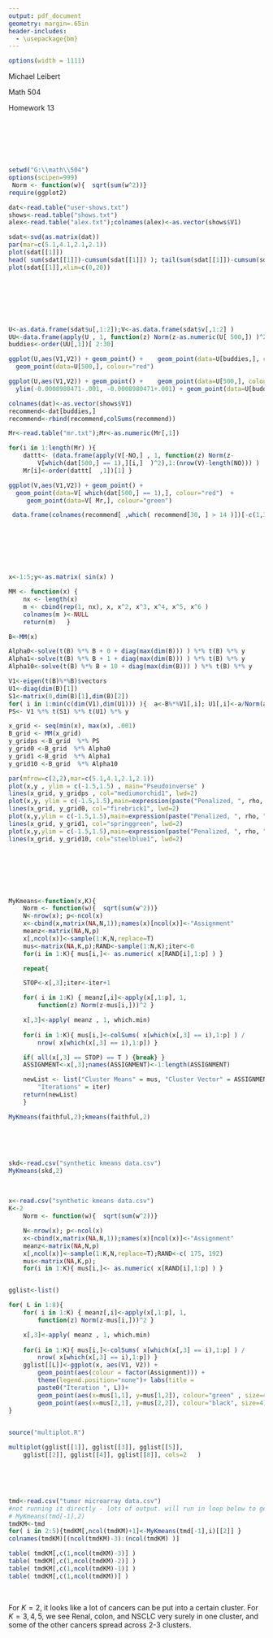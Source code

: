 ```yaml
---
output: pdf_document
geometry: margin=.65in
header-includes:
  - \usepackage{bm}
---
```


```r
options(width = 1111)
```

Michael Leibert

Math 504 

Homework 13

\ 

\begin{itemize} \item[2]
With this assignment you will find the file \verb+users-shows.txt+.   This file gives a $9985$ by $563$ matrix, call it $A$, corresponding to $563$ television shows and $9985$ television users..    The matrix is composed of $0$'s and $1$'s.  A $1$ means that the user likes the show, a $0$ means they do not.  The shows, if you are interested, are listed in the file \verb+shows.txt+.   The $500$th user, let's call him Alex, has had his preferences for the first $100$ shows removed from the matrix and replaced with all $0$'s.  His actual preferences are in the file \verb+Alex.txt+.  Your goal is to use the svd to suggest $5$ shows from the first $100$ that you believe Alex would like.   You can then check your answer against his actual preferences.  You should use R's svd function to compute the SVD of $A$.

\ 

\begin{itemize} \item[(a)]As a warmup to this problem, show following.  Given the SVD decomposition of $A = USV^T$, show that $A = \sum_{i=1}^{563} s_i u^{(i)} (v^{(i)})^T$ where $u^{(i)}$ and $v^{(i)}$ are the $i$th columns of $U$ and $V$ respectively.  
\end{itemize}
\end{itemize}
  
   \begin{align*}
     A &= USV^T \\
     &=  \begin{pmatrix} 
     u_{11} & u_{12} & ... & u_{1m}   \\[.25em]
     u_{21} & u_{22} & ... & u_{2m}   \\[.25em]
     \vdots & \vdots  & \ddots  & \vdots  \\[.25em]
     u_{m1} & u_{m2} & ... & u_{mm}   \\[.25em] 
     \end{pmatrix}   
     \begin{pmatrix} 
     s_{11} & & &     \\[.1em]
     & s_{22} & &    \\[.1em]
     & & \ddots &        \\[.1em]
     & & & s_{nn}  \\[.1em] 
     & & &     \\[.1em]
     & & &     \\
     \end{pmatrix} 
     \begin{pmatrix} 
     v_{11} & v_{21} & ... & v_{m1}   \\[.25em]
     v_{12} & v_{22} & ... & v_{m2}   \\[.25em]
     \vdots & \vdots  & \ddots  & \vdots  \\[.25em]
     v_{1m} & v_{2m} & ... & v_{mm}   \\[.25em] 
     \end{pmatrix} \\   
          &= \begin{pmatrix} 
     u_{11}s_{11} & u_{12}s_{22} & ... & u_{1n} s_{nn}  \\[.25em]
     u_{21} s_{11}& u_{22} s_{22}& ... & u_{2n}s_{nn}   \\[.25em]
     \vdots  & \vdots  & \ddots  & \vdots  \\[.25em]
     u_{m1} s_{11}& u_{m2}s_{22} & ... & u_{mn}s_{nn}   \\[.25em] 
     \end{pmatrix}       
     \begin{pmatrix} 
     v_{11} & v_{21} & ... & v_{m1}   \\[.25em]
     v_{12} & v_{22} & ... & v_{m2}   \\[.25em]
     \vdots & \vdots  & \ddots  & \vdots  \\[.25em]
     v_{1m} & v_{2m} & ... & v_{mm}   \\[.25em] 
     \end{pmatrix} \\
         &=  \begin{pmatrix} 
     u_{11}s_{11}v_{11} +u_{12}s_{22}v_{12} + ...+  u_{1n}s_{nn}v_{1n} & u_{11}s_{11}v_{21} +u_{12}s_{22}v_{22} + ...+ 
     u_{1n}s_{nn}v_{2n}   & ... & \\[.25em]
     u_{21}s_{11}v_{11} +u_{22}s_{22}v_{12} + ...+  u_{2n}s_{nn}v_{1n} & u_{21}s_{11}v_{21} +u_{22}s_{22}v_{22} + ...+  u_{2n}s_{nn}v_{2n}   & ...& \\[.25em]
     \vdots  & \vdots  & \ddots  \\[.25em]
     u_{m1}s_{11}v_{11} +u_{m2}s_{22}v_{12} + ...+  u_{mn}s_{nn}v_{1n} & u_{m1}s_{11}v_{21} +u_{m2}s_{22}v_{22} + ...+  u_{mn}s_{nn}v_{2n}   & ...&         \\[.25em] 
     \end{pmatrix} \\
    &= \begin{pmatrix} 
     u_{11}s_{11}v_{11} & u_{11}s_{11}v_{21} & ... & u_{11}s_{11}v_{n1}  \\[.25em]
     u_{21}s_{11}v_{11} & u_{21}s_{11}v_{21} & ... & u_{21}s_{11}v_{n1}   \\[.25em]
     \vdots  & \vdots  & \ddots  & \vdots  \\[.25em]
     u_{m1}s_{11}v_{11} & u_{m1}s_{11}v_{21} & ... & u_{m1}s_{11}v_{n1}   \\[.25em]
     \end{pmatrix}    +
     \begin{pmatrix} 
     u_{12}s_{22}v_{12} & u_{12}s_{22}v_{22} & ... & u_{12}s_{22}v_{n2}  \\[.25em]
     u_{22}s_{22}v_{12} & u_{22}s_{22}v_{22} & ... & u_{22}s_{22}v_{n2}  \\[.25em]
     \vdots  & \vdots  & \ddots  & \vdots  \\[.25em]
     u_{m2}s_{22}v_{12} & u_{m2}s_{22}v_{22} & ... & u_{m2}s_{22}v_{n2}  \\[.25em]
     \end{pmatrix} +  ... + \\
    &=  s_{11} \begin{pmatrix} 
     u_{11}v_{11} & u_{11}v_{21} & ... & u_{11}v_{n1}  \\[.25em]
     u_{21}v_{11} & u_{21}v_{21} & ... & u_{21}v_{n1}   \\[.25em]
     \vdots  & \vdots  & \ddots  & \vdots  \\[.25em]
     u_{m1}v_{11} & u_{m1}v_{21} & ... & u_{m1}v_{n1}   \\[.25em]
     \end{pmatrix}    +
     s_{22}  \begin{pmatrix} 
     u_{12}v_{12} & u_{12}v_{22} & ... & u_{12}v_{n2}  \\[.25em]
     u_{22}v_{12} & u_{22}v_{22} & ... & u_{22}v_{n2}  \\[.25em]
     \vdots  & \vdots  & \ddots  & \vdots  \\[.25em]
     u_{m2}v_{12} & u_{m2}v_{22} & ... & u_{m2}v_{n2}  \\[.25em]
     \end{pmatrix} +  ... +      \\
     &= s_{11}   \begin{pmatrix}
     u_{11} \\
     u_{21} \\
     \vdots\\
     u_{m1} \\ 
     \end{pmatrix}  
     \begin{pmatrix}
     v_{11} &  v_{21} &     ...   v_{n1} \\ 
     \end{pmatrix} +  s_{22}   \begin{pmatrix}
     u_{12} \\
     u_{22} \\
     \vdots\\
     u_{m2} \\ 
     \end{pmatrix}  
     \begin{pmatrix}
     v_{12} &  v_{22} &     ...   v_{n2} \\ 
     \end{pmatrix}+ ... + s_{nn}   \begin{pmatrix}
     u_{1n} \\
     u_{2n} \\
     \vdots\\
     u_{mn} \\ 
     \end{pmatrix}  
     \begin{pmatrix}
     v_{1n} &  v_{2n} &     ...   v_{nn} \\      \end{pmatrix} \\
     &=\sum_{i=1}^{n=563} s_i u^{(i)} \left(v^{(i)}\right)^T
 \end{align*}
 
 \ 
 
 
\begin{itemize} \item[]
\begin{itemize} \item[(b)]Compute the SVD of $A$ and plot the singular values.   How many singular values would accurately approximate this matrix?  (What accurate means here is up to you.)  
\end{itemize}
\end{itemize}

\ 


```r
setwd("G:\\math\\504")
options(scipen=999)
 Norm <- function(w){  sqrt(sum(w^2))}
require(ggplot2)

dat<-read.table("user-shows.txt")
shows<-read.table("shows.txt")
alex<-read.table("alex.txt");colnames(alex)<-as.vector(shows$V1)

sdat<-svd(as.matrix(dat))
par(mar=c(5.1,4.1,2.1,2.1))
plot(sdat[[1]])
head( sum(sdat[[1]])-cumsum(sdat[[1]]) ); tail(sum(sdat[[1]])-cumsum(sdat[[1]]))
plot(sdat[[1]],xlim=c(0,20))
```

\ 

\begin{itemize} \item[]
\begin{itemize} \item[ ] Five singular values may approximate this matrix accurately enough.
\end{itemize}
\end{itemize}


\ 

\begin{itemize} \item[(c)]
\begin{itemize} \item[ ] Use the SVD to reduce the data to two dimensions as follows.  Project the users onto the appropriate two dimenaional PCA space and plot; do the same for the shows.   Using these projections, suggest five movies for Alex.



\ 

I did a euclidean distance measure for both people close to Alex and shows that are close to his. 


\end{itemize}
\end{itemize}


\ 

```r
U<-as.data.frame(sdat$u[,1:2]);V<-as.data.frame(sdat$v[,1:2] )
UU<-data.frame(apply(U , 1, function(z) Norm(z-as.numeric(U[ 500,]) )^2),	1:nrow(U))
buddies<-order(UU[,1])[ 2:30]

ggplot(U,aes(V1,V2)) + geom_point() +    geom_point(data=U[buddies,], colour="green") +
  geom_point(data=U[500,], colour="red") 

ggplot(U,aes(V1,V2)) + geom_point() +    geom_point(data=U[500,], colour="red")+    xlim(-0.008173631-.001, -0.008173631+.001)  +	
  ylim(-0.0008980471-.001, -0.0008980471+.001) + geom_point(data=U[buddies,], colour="green")

colnames(dat)<-as.vector(shows$V1)
recommend<-dat[buddies,]
recommend<-rbind(recommend,colSums(recommend))

```
```r
Mr<-read.table("mr.txt");Mr<-as.numeric(Mr[,1])
```
```r
for(i in 1:length(Mr) ){
	dattt<- (data.frame(apply(V[-NO,] , 1, function(z) Norm(z-
		V[which(dat[500,] == 1),][i,]  )^2),1:(nrow(V)-length(NO))) )
	Mr[i]<-order(dattt[  ,1])[1] }
```
```r
ggplot(V,aes(V1,V2)) + geom_point() +  
  geom_point(data=V[ which(dat[500,] == 1),], colour="red")  +
	 geom_point(data=V[ Mr,], colour="green") 

 data.frame(colnames(recommend[ ,which( recommend[30, ] > 14 )])[-c(1,3)]  )
```

 

\ 

 

\vspace{1 cm}

\begin{itemize} 
\item[3.] Let $A$ be an $m \times n$ matrix
\end{itemize} 

\ 


\begin{itemize}
\item[(a)] Go through the three cases for $A$ -  thin, square, and fat - and derive the formula for the psuedoinverse in terms of the SVD of $A$.  (We did this in class, showing that $\tilde{A}^{-1} = V \tilde{S}^{-1} U^T$.)



\ 


Recall, \( \displaystyle  S_{m \times n} =   \begin{pmatrix} 
     s_{11} & & &     \\[.1em]
     & s_{22} & &    \\[.1em]
     & & \ddots &        \\[.1em]
     & & & s_{nn}  \\[.1em] 
     & & &     \\[.1em]
     & & &     \\ \end{pmatrix} \) and 
 \( \displaystyle  S_{n \times m} =\begin{pmatrix}
       s_{11}  & & &  & & & &    \\[.1em]
     & s_{22}& &  & & &   \\[.1em]
     & & \ddots &  &     & &   \\[.1em]
     & & &  s_{mm} & & &  \\[.1em] 
     \end{pmatrix} \) 
     
     
\

\

For the case $m>n$, a thin matrix

\begin{align*}
    A_{m\times n} \  {\bm x}_{n\times 1} &= {\bm b}_{m\times 1} \\
    U_{m\times m} \ S_{m \times n} \ V_{n\times n}^T \  {\bm x}_{n\times 1} &= {\bm b}_{m\times 1} \\
    S_{m \times n} \ V_{n\times n}^T \  {\bm x}_{n\times 1} &=  U_{m\times m}^T \ {\bm b}_{m\times 1} \\
    S_{m \times n} \    {\bm y}_{n\times 1} &=   {\bm z}_{m\times 1} \\
\end{align*} 

We now have a diagonal matrix $S_{m \times n}$. If we want to get as close as possible to $z$, we can write:

\ 


\hfil $y_1 = \cfrac{z_1}{s_{11}}$, $y_2= \cfrac{z_2}{s_{22}}$ , ..., $y_n= \cfrac{z_n}{s_{nn}}$

\ 

\
 
 We can't do anything about $z_{n+1}$ to $z_{m}$. So our pseudoinverse is an $n \times m$ matrix,
 
 \ 
 
 \hfil \( \displaystyle \widetilde{S}^{-1} =\begin{pmatrix}
     \frac{1}{s_{11}} & & &  & & & &    \\[.1em]
     & \frac{1}{s_{22}} & &  & & &   \\[.1em]
     & & \ddots &  &     & &   \\[.1em]
     & & & \frac{1}{s_{nn}} & & &  \\[.1em] 
     \end{pmatrix} \)
\begin{align*}
  \phantom{U_{m\times m} \ S_{m \times n} \ V_{n\times n}^T \  {\bm x}_{n\times 1}} &  \phantom{ = {\bm b}_{m\times 1} }   \\
  {\bm y}_{n\times 1} &=  \widetilde{S}^{-1}_{n \times m} \ U_{m\times m}^T \ {\bm b}_{m\times 1} \\
  {\bm x}_{n\times 1} &= V_{n\times n}  \ \widetilde{S}^{-1}_{n \times m} \   U_{m\times m}^T  \ {\bm b}_{m\times 1} \\
  {\bm x}_{n\times 1} &= \widetilde{A}^{-1}_{n \times m} \ {\bm b}_{m\times 1}
\end{align*}
 
 
     
\

\

For the case $m=n$, a square matrix

\begin{align*}
    A_{n\times n} \  {\bm x}_{n\times 1} &= {\bm b}_{n\times 1} \\
    U_{n\times n} \ S_{n\times n} \ V_{n\times n}^T \  {\bm x}_{n\times 1} &= {\bm b}_{n\times n} \\
    S_{n \times n} \ V_{n\times n}^T \  {\bm x}_{n\times 1} &=  U_{n\times n}^T \ {\bm b}_{n\times 1} \\
    S_{n \times n} \    {\bm y}_{n\times 1} &=   {\bm z}_{n\times 1} \\
\end{align*} 

 We now have a diagonal matrix $S_{n \times n}$ with only one solution. In this case the pseudoinverse is actually the inverse:

\ 


\hfil $y_1 = \cfrac{z_1}{s_{11}}$, $y_2= \cfrac{z_2}{s_{22}}$ , ..., $y_n= \cfrac{z_n}{s_{nn}}$

 
 \ 
 
 \hfil \( \displaystyle \widetilde{S}^{-1} =\begin{pmatrix}
     \frac{1}{s_{11}} & & &      \\[.25em]
     & \frac{1}{s_{22}} & &    \\[.25em]
     & & \ddots &   \\[.25em]
     & & & \frac{1}{s_{nn}}   \\[.25em] 
     \end{pmatrix} \)
\begin{align*}
  {\bm y}_{n\times 1} &=  \widetilde{S}^{-1}_{n \times n} \ U_{n\times n}^T \ {\bm b}_{n\times 1} \\
  {\bm x}_{n\times 1} &= V_{n\times n}  \ \widetilde{S}^{-1}_{n \times n} \   U_{n\times n}^T  \ {\bm b}_{n\times 1} \\
  {\bm x}_{n\times 1} &= \widetilde{A}^{-1}_{n \times n} \ {\bm b}_{n\times 1} \\
  {\bm x}_{n\times 1} &= {A}^{-1}_{n \times n} \ {\bm b}_{n\times 1}
\end{align*}
 
 
 
 \ 
 
 \ 
 
 For the case $m<n$, a fat matrix

\begin{align*}
    A_{m\times n} \  {\bm x}_{n\times 1} &= {\bm b}_{m\times 1} \\
    U_{m\times m} \ S_{m \times n} \ V_{n\times n}^T \  {\bm x}_{n\times 1} &= {\bm b}_{m\times 1} \\
    S_{m \times n} \ V_{n\times n}^T \  {\bm x}_{n\times 1} &=  U_{m\times m}^T \ {\bm b}_{m\times 1} \\
    S_{m \times n} \    {\bm y}_{n\times 1} &=   {\bm z}_{m\times 1} \\
\end{align*} 

We now have a diagonal matrix $S_{m \times n}$. We also have many solutions, so we will choose the Penrose pseudoinverse.

\ 


\hfil $y_1 = \cfrac{z_1}{s_{11}}$, $y_2= \cfrac{z_2}{s_{22}}$ , ..., $y_n= \cfrac{z_m}{s_{nn}}$ and $y_{m+1} = y_{n} = 0$

\ 
  
 
\hfil \( \displaystyle   \widetilde{S}^{-1} =   \begin{pmatrix} 
     \frac{1}{s_{11} }& & &     \\[.1em]
     & \frac{1}{s_{22} } & &    \\[.1em]
     & & \ddots &        \\[.1em]
     & & &\frac{1}{s_{nn}}  \\[.1em] 
     & & &     \\[.1em]
     & & &     \\ \end{pmatrix} \)
\begin{align*}
  \phantom{U_{m\times m} \ S_{m \times n} \ V_{n\times n}^T \  {\bm x}_{n\times 1}} &  \phantom{ = {\bm b}_{m\times 1} }   \\
  {\bm y}_{n\times 1} &=  \widetilde{S}^{-1}_{n \times m} \ U_{m\times m}^T \ {\bm b}_{m\times 1} \\
  {\bm x}_{n\times 1} &= V_{n\times n}  \ \widetilde{S}^{-1}_{n \times m} \   U_{m\times m}^T  \ {\bm b}_{m\times 1} \\
  {\bm x}_{n\times 1} &= \widetilde{A}^{-1}_{n \times m} \ {\bm b}_{m\times 1}
\end{align*}
 



\item[(b)]Suppose $A$ is thin and we want to find the closest $x$ such that $Ax = b$.   There are two methods that we have used to do this:  1) using the normal equations and 2) using the pseudoinverse.  Show that the two methods give the same result.

\ 


\begin{align*}
  x &=  \left( A^T A \right)^{-1} A^T b \\
  &= \left( V S^T U^T U S V^T \right)^{-1} V S^T U^T b \\ 
  &= \left( V S^T I S V^T \right)^{-1} V S^T U^T b \\ 
  &= V \left( S^T S \right)^{-1} V^T  V S^T U^T b \\ 
   &= V  \widetilde{S}^{-1} \widetilde{S}^{T}  I S^T U^T b \\ 
 &= V  \widetilde{S}^{-1} \widetilde{S}^{T}    S^T U^T b \\ 
  x &= V  \widetilde{S}^{-1}   U^T b \\ 
\end{align*} 
 

\item[(c)]  Consider the dataset $y = \sin(x)$ for $x=1,2,\dots,5$.   Let $\mathcal{F}$ be the set of all polynomials of degree $7$ or less.   Suppose we would like to fit the $(x,y)$ data using $f(x) \in \mathcal{F}$.  Explain how this reduces to solving $B \alpha = y$ where $B$ is a model matrix.  Is $B$ thin, fat, or square?  What does that imply about the number of solutions for $B\alpha = y$.   Now choose $f(x)$ in two ways.  For each, graph the datapoints and the resultant $f(x)$.  Then, contrast the two methods.

\ 

 
 $B$ is the $5 \times 7$ model matrix, 
 
 \ 
 
 \hfil \( \begin{pmatrix}
      h_1(x_1) & h_2(x_1) & ... & h_8(x_1) \\[.2em]
      h_1(x_2) & h_2(x_2) & ... & h_8(x_2) \\[.2em]
     \vdots & \vdots  & \ddots  & \vdots  \\[.2em]
      h_1(x_5) & h_2(x_5) & ... & h_8(x_5) \\[.2em]
 \end{pmatrix}\)
 
 \ 
 
 where $h_1(x) = 1$, $h_2(x) = x$, $h_3(x) = x^2$, $h_4(x) = x^3$, $h_5(x) = x^4$, $h_6(x) = x^5$, $h_7(x) = x^6$, and $h_8(x) = x^7$. We wish to solve for $\alpha$ by finding an inverse of $B$ that will meet our needs. $B$ is a fat matrix which has infinite many solutions.
 
 
 
 \ 


\begin{enumerate}
\item  Use the pseudoinverse to solve $B \alpha = y$.


\

\item Choose $f(x)$ by minimizing the penalized loss function:  $\|y - B\alpha\|^2 + \rho \|\alpha\|^2$.  Try $\rho = 0, 1, 10$.
\end{enumerate}
 \end{itemize}

\ 


```r
x<-1:5;y<-as.matrix( sin(x) )

MM <- function(x) { 
	nx <- length(x)
	m <- cbind(rep(1, nx), x, x^2, x^3, x^4, x^5, x^6 )
	colnames(m )<-NULL
	return(m)	}

B<-MM(x)

Alpha0<-solve(t(B) %*% B + 0 + diag(max(dim(B))) ) %*% t(B) %*% y
Alpha1<-solve(t(B) %*% B + 1 + diag(max(dim(B))) ) %*% t(B) %*% y
Alpha10<-solve(t(B) %*% B + 10 + diag(max(dim(B))) ) %*% t(B) %*% y

V1<-eigen(t(B)%*%B)$vectors
U1<-diag(dim(B)[1])
S1<-matrix(0,dim(B)[1],dim(B)[2])
for( i in 1:min(c(dim(V1),dim(U1))) ){	a<-B%*%V1[,i]; U1[,i]<-a/Norm(a); S1[i,i]<-1/Norm(a)} ;rm(a)
PS<- V1 %*% t(S1) %*% t(U1) %*% y 

x_grid <- seq(min(x), max(x), .001)
B_grid <- MM(x_grid)
y_gridps <-B_grid  %*% PS
y_grid0 <-B_grid  %*% Alpha0
y_grid1 <-B_grid  %*% Alpha1
y_grid10 <-B_grid  %*% Alpha10

par(mfrow=c(2,2),mar=c(5.1,4.1,2.1,2.1))
plot(x,y , ylim = c(-1.5,1.5) , main="Pseudoinverse" )
lines(x_grid, y_gridps , col="mediumorchid1", lwd=2)
plot(x,y, ylim = c(-1.5,1.5),main=expression(paste("Penalized, ", rho, "=0")))
lines(x_grid, y_grid0, col="firebrick1", lwd=2)
plot(x,y,ylim = c(-1.5,1.5),main=expression(paste("Penalized, ", rho, "=1")))
lines(x_grid, y_grid1, col="springgreen", lwd=2)
plot(x,y,ylim = c(-1.5,1.5),main=expression(paste("Penalized, ", rho, "=10")))
lines(x_grid, y_grid10, col="steelblue1", lwd=2)
```

\ 

 \begin{itemize} \item[]
For the penalized methods we can see that the $\rho$ is giving a better fit for the smaller $\rho$'s. We do note that all the penalized methods are just approximations rather than solutions. The pseudoinverse is actually a solution for $B\alpha=y$ and we see it going precisely through each point.
 \end{itemize}


\vspace{1 cm}




 
 \begin{itemize}
 \item[(3)] In this problem you will implement K-means on two datasets
 
 \
 
\begin{itemize}
\item[(a)] Here is a fact I mentioned in class that is essential to the kmeans algorithm.  Suppose you are given $N$ points $x^{(i)}$ for $i=1,2,\dots,N$, with each point in $\mathbb{R}^n$.   Compute the point $m \in \mathbb{R}^n$ that minimizes the sum of squared distances from each $x^{(i)}$ to $m$:
\begin{equation}
\sum_{i=1}^N \|x^{(i)} - m\|^2
\end{equation}
Hint:  You can take the gradient of this expression, set it to zero, and solve for $m$.  You should find that $m$ is the mean of the $x^{(i)}$.  



\ 

\begin{itemize}
\item[] 
 \begin{align*}
   \mathcal{L} =  \sum_{i=1}^N \left|\left|x^{(i)}-m\right|\right|^2 &=  \left(x^{(1)}_1-m_1 \right)^2 +  \left(x^{(1)}_2-m_2 \right)^2 + ... +  \left(x^{(N)}_n-m_n \right)^2
 \end{align*}
 
 \begin{align*}
     \nabla \mathcal{L} &=      \begin{pmatrix} \\ -2 \left(x^{(1)}_1-m_1 \right) -2 \left(x^{(2)}_1-m_1 \right)  - ... -  2\left(x^{(N)}_1-m_1 \right)  \\[1em]
     -2 \left(x^{(1)}_2-m_2 \right) -2 \left(x^{(2)}_2-m_2 \right)  - ... -  2\left(x^{(N)}_2-m_2 \right)  \\[1em]
     \vdots \\[1em]
     -2 \left(x^{(1)}_n-m_n \right) -2 \left(x^{(2)}_n-m_n \right)  - ... -  2\left(x^{(N)}_n-m_n \right)  \\[1.5em]
     \end{pmatrix} 
 \end{align*}
 
 \
 
 We set $\nabla \mathcal{L} = {\bm 0}$, and we solve for the $jth$ partial derivative, which will be the same as all the partials 1 through $n$.
 
 \begin{align*}
    0&= -2 \left(x^{(1)}_j-m_j \right) -2 \left(x^{(2)}_j-m_j \right)  - ... -  2\left(x^{(N)}_j-m_j \right) \\
   0 &= -2 \sum_{i=1}^N \left(x^{(i)}_j-m_j \right) \\
 0   &= \sum_{i=1}^N  x^{(i)}_j  - \sum_{i=1}^N  m_j \\
   0 &= \sum_{i=1}^N  x^{(i)}_j  - N  m_j \\
   N  m_j   &= \sum_{i=1}^N  x^{(i)}_j   \\
    m_j   &= \cfrac{1}{N} \sum_{i=1}^N  x^{(i)}_j   \\
    \end{align*}
 
\end{itemize}
\end{itemize}
\end{itemize}
 
\

 \begin{itemize} \item[]  \begin{itemize} \item[] 

\item[(b)] Write a function \textbf{MyKmeans(x, K)} that accepts a data matrix $X$ and the number of kmeans $K$ and returns the solution to the kmeans problem as well as the number of iterations needed to reach the solution through the kmeans algorithm discussed in class.  (You can check your answer against R's kmeans function and, if you like, you can also include a parameter in \textbf{MyKmeans} that chooses a starting value for the assignments or means.)
\end{itemize}
\end{itemize}


\


```r
MyKmeans<-function(x,K){
	Norm <- function(w){  sqrt(sum(w^2))}
	N<-nrow(x);	p<-ncol(x)
	x<-cbind(x,matrix(NA,N,1));names(x)[ncol(x)]<-"Assignment"
	meanz<-matrix(NA,N,p)
	x[,ncol(x)]<-sample(1:K,N,replace=T)
	mus<-matrix(NA,K,p);RAND<-sample(1:N,K);iter<-0
	for(i in 1:K){ mus[i,]<- as.numeric( x[RAND[i],1:p] ) }

	repeat{

	STOP<-x[,3];iter<-iter+1

	for( i in 1:K) { meanz[,i]<-apply(x[,1:p], 1, 
		function(z) Norm(z-mus[i,]))^2 } 

	x[,3]<-apply( meanz , 1, which.min)
 
	for(i in 1:K){ mus[i,]<-colSums( x[which(x[,3] == i),1:p] ) / 
		nrow( x[which(x[,3] == i),1:p]) }

	if( all(x[,3] == STOP) == T ) {break} }
	ASSIGNMENT<-x[,3];names(ASSIGNMENT)<-1:length(ASSIGNMENT)

	newList <- list("Cluster Means" = mus, "Cluster Vector" = ASSIGNMENT,
		"Iterations" = iter)
	return(newList)
	}

MyKmeans(faithful,2);kmeans(faithful,2)
```


\ 



 \begin{itemize} \item[]  \begin{itemize} \item[] 

\item[(c)] Apply \textbf{MyKmeans} to the attached dataset \verb+synthetic kmeans data.csv+ with $K=2$.   This is an artifical dataset for which the sample points are in $\mathbb{R}^2$.   Plot the points of the dataset and the location of your 2 means at various iterations to see how the means move to their optimal location.
\end{itemize}
\end{itemize}

\ 


```r
skd<-read.csv("synthetic kmeans data.csv")
MyKmeans(skd,2)
```

\


```r
x<-read.csv("synthetic kmeans data.csv")
K<-2
	Norm <- function(w){  sqrt(sum(w^2))}

	N<-nrow(x);	p<-ncol(x)
	x<-cbind(x,matrix(NA,N,1));names(x)[ncol(x)]<-"Assignment"
	meanz<-matrix(NA,N,p)
	x[,ncol(x)]<-sample(1:K,N,replace=T);RAND<-c( 175, 192)
	mus<-matrix(NA,K,p); 
	for(i in 1:K){ mus[i,]<- as.numeric( x[RAND[i],1:p] ) }


gglist<-list()

for( L in 1:8){ 
	for( i in 1:K) { meanz[,i]<-apply(x[,1:p], 1, 
		function(z) Norm(z-mus[i,]))^2 } 

	x[,3]<-apply( meanz , 1, which.min)
 
	for(i in 1:K){ mus[i,]<-colSums( x[which(x[,3] == i),1:p] ) / 
		nrow( x[which(x[,3] == i),1:p]) }
	gglist[[L]]<-ggplot(x, aes(V1, V2)) + 
		geom_point(aes(colour = factor(Assignment))) +
		theme(legend.position="none")+ labs(title = 
		paste0("Iteration ", L))+
  		geom_point(aes(x=mus[1,1], y=mus[1,2]), colour="green" , size=4) +
		geom_point(aes(x=mus[2,1], y=mus[2,2]), colour="black", size=4)
}
	

source("multiplot.R")

multiplot(gglist[[1]], gglist[[3]], gglist[[5]], 
	gglist[[2]], gglist[[4]], gglist[[8]], cols=2   )
```


\ 


 \begin{itemize} \item[]  \begin{itemize} \item[] 



\item[(d)] The attached dataset \verb+tumor microarray data.csv+ comes from the Elements of Statistical Learning book.   Each row represents a cancer cell.  The first column, labeled \textbf{cancer}, gives the type of the cancer cell (e.g. RENAL, LEUKEMIA).   The rest of the columns are numeric and give measurement of different proteins in the cell.   The point here is to attempt to distinguish cancer cells by the level of proteins found in the cell.   Perform K-means using R's kmeans function (or Python's).   The cluster associated with a given mean are the sample points assigned to it.  Try different K, and determine if the clusters formed separate the cancers (e.g. certain cancers are found within certain clusters).   (See Elements of Statistical Learning Table $14.2$, which does this for $K=2$.)
\end{itemize}
\end{itemize}


\ 
 
```r
tmd<-read.csv("tumor microarray data.csv")
#not running it directly - lots of output. will run in loop below to get information for k = 2,3,4,5
# MyKmeans(tmd[-1],2)
tmdKM<-tmd
for( i in 2:5){tmdKM[,ncol(tmdKM)+1]<-MyKmeans(tmd[-1],i)[[2]] }
colnames(tmdKM)[(ncol(tmdKM)-3):(ncol(tmdKM) )]

table( tmdKM[,c(1,ncol(tmdKM)-3)] )
table( tmdKM[,c(1,ncol(tmdKM)-2)] )
table( tmdKM[,c(1,ncol(tmdKM)-1)] )
table( tmdKM[,c(1,ncol(tmdKM))] )
```
 
 \ 
 
 
 For $K=2$, it looks like a lot of cancers can be put into a certain cluster. For $K=3,4,5$, we see Renal, colon, and NSCLC very surely in one cluster, and some of the other cancers spread across 2-3 clusters.
 
 
 







